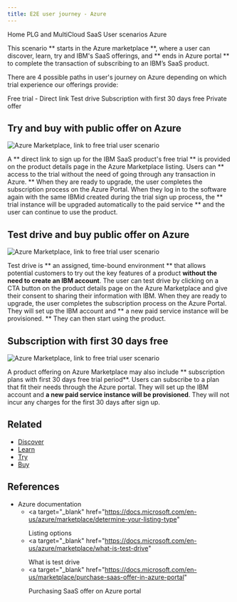 ```yaml
---
title: E2E user journey - Azure
---
```



<Breadcrumb>
  <BreadcrumbItem href="https://pages.github.ibm.com/cdai-design/pal/">
    Home
  </BreadcrumbItem>
  <BreadcrumbItem href="https://pages.github.ibm.com/cdai-design/pal/plg-and-multicloud-saas/overview">
    PLG and MultiCloud SaaS
  </BreadcrumbItem>
  <BreadcrumbItem href="https://pages.github.ibm.com/cdai-design/pal/plg-and-multicloud-saas/user-scenarios">
    User scenarios
  </BreadcrumbItem>
  <BreadcrumbItem
    isCurrentPage
    href="https://pages.github.ibm.com/cdai-design/pal/plg-and-multicloud-saas/user-scenarios/transact-upgrade-azure"
  >
    Azure
  </BreadcrumbItem>
</Breadcrumb>

<PageDescription>

This scenario ** starts in the Azure marketplace **, where a user can discover, learn, try and IBM's SaaS offerings, and ** ends in Azure portal ** to complete the transaction of subscribing to an IBM’s SaaS product.

</PageDescription>

There are 4 possible paths in user's journey on Azure depending on which trial experience our offerings provide:

<AnchorLinks>
  <AnchorLink>Free trial - Direct link</AnchorLink>
  <AnchorLink>Test drive</AnchorLink>
  <AnchorLink>Subscription with first 30 days free</AnchorLink>
  <AnchorLink>Private offer</AnchorLink>
</AnchorLinks>

## Try and buy with public offer on Azure

<Row>
  <Column colMd={8} colLg={10}>

![Azure Marketplace, link to free trial user scenario](/images/E2EFlow-trial.png)

  </Column>
</Row>

A ** direct link to sign up for the IBM SaaS product's free trial ** is provided on the product details page in the Azure Marketplace listing. Users can ** access to the trial without the need of going through any transaction in Azure. ** When they are ready to upgrade, the user completes the subscription process on the Azure Portal. When they log in to the software again with the same IBMid created during the trial sign up process, the ** trial instance will be upgraded automatically to the paid service ** and the user can continue to use the product.

<CardGroup>
  <MiniCard
    title="Click through prototype"
    href="https://www.figma.com/proto/SlZ7TK2mTzNLIHZB2dGXRF/MCSP-Onboarding-Design-Guide?page-id=94%3A347063&node-id=208-354533&viewport=216%2C709%2C0.03&scaling=scale-down&starting-point-node-id=208%3A354533&show-proto-sidebar=1"
    actionIcon="launch"
  ></MiniCard>
  <MiniCard
    title="Figma design template"
    href="https://www.figma.com/file/SlZ7TK2mTzNLIHZB2dGXRF/MCSP-Onboarding-Design-Guide?node-id=208%3A354533&t=HclJNZcaoXiK9HbK-1"
    actionIcon="launch"
  ></MiniCard>
</CardGroup>

## Test drive and buy public offer on Azure

<Row>
  <Column colMd={8} colLg={10}>

![Azure Marketplace, link to free trial user scenario](/images/E2EFlow-testdrive.png)

  </Column>
</Row>

Test drive is ** an assigned, time-bound environment ** that allows potential customers to try out the key features of a product **without the need to create an IBM account**. The user can test drive by clicking on a CTA button on the product details page on the Azure Marketplace and give their consent to sharing their information with IBM. When they are ready to upgrade, the user completes the subscription process on the Azure Portal. They will set up the IBM account and ** a new paid service instance will be provisioned. ** They can then start using the product.

<CardGroup>
  <MiniCard
    title="Click through prototype"
    href="https://www.figma.com/proto/SlZ7TK2mTzNLIHZB2dGXRF/MCSP-Onboarding-Design-Guide?page-id=94%3A347063&node-id=2204-469334&viewport=216%2C709%2C0.03&scaling=scale-down&starting-point-node-id=2204%3A469334&show-proto-sidebar=1"
    actionIcon="launch"
  ></MiniCard>
  <MiniCard
    title="Figma design template"
    href="https://www.figma.com/file/SlZ7TK2mTzNLIHZB2dGXRF/MCSP-Onboarding-Design-Guide?node-id=2204%3A469334&t=HclJNZcaoXiK9HbK-1"
    actionIcon="launch"
  ></MiniCard>
</CardGroup>

## Subscription with first 30 days free

<Row>
  <Column colMd={8} colLg={10}>

![Azure Marketplace, link to free trial user scenario](/images/E2EFlow-30daysfree.png)

 </Column>
</Row>

A product offering on Azure Marketplace may also include ** subscription plans with first 30 days free trial period**. Users can subscribe to a plan that fit their needs through the Azure portal. They will set up the IBM account and **a new paid service instance will be provisioned**. They will not incur any charges for the first 30 days after sign up.

<CardGroup>
  <MiniCard
    title="Click through prototype"
    href="https://www.figma.com/proto/SlZ7TK2mTzNLIHZB2dGXRF/MCSP-Onboarding-Design-Guide?page-id=94%3A347063&node-id=2267-524626&viewport=216%2C709%2C0.03&scaling=scale-down&starting-point-node-id=2267%3A524626&show-proto-sidebar=1"
    actionIcon="launch"
  ></MiniCard>
  <MiniCard
    title="Figma design template"
    href="https://www.figma.com/file/SlZ7TK2mTzNLIHZB2dGXRF/MCSP-Onboarding-Design-Guide?node-id=2267%3A524626&t=HclJNZcaoXiK9HbK-1"
    actionIcon="launch"
  ></MiniCard>
</CardGroup>

## Related

- [Discover](https://pages.github.ibm.com/cdai-design/pal/plg-and-multicloud-saas/discover)
- [Learn](https://pages.github.ibm.com/cdai-design/pal/plg-and-multicloud-saas/learn)
- [Try](https://pages.github.ibm.com/cdai-design/pal/plg-and-multicloud-saas/try)
- [Buy](https://pages.github.ibm.com/cdai-design/pal/plg-and-multicloud-saas/buy)

## References

- Azure documentation
  - <a
      target="_blank"
      href="https://docs.microsoft.com/en-us/azure/marketplace/determine-your-listing-type"
    >
      Listing options
    </a>
  - <a
      target="_blank"
      href="https://docs.microsoft.com/en-us/azure/marketplace/what-is-test-drive"
    >
      What is test drive
    </a>
  - <a
      target="_blank"
      href="https://docs.microsoft.com/en-us/marketplace/purchase-saas-offer-in-azure-portal"
    >
      Purchasing SaaS offer on Azure portal
    </a>
